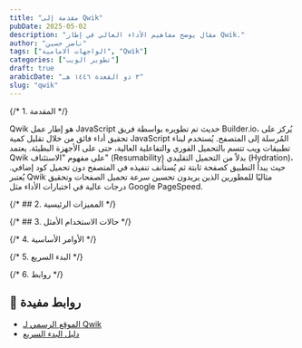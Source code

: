```yaml
---
title: "مقدمة إلى Qwik"
pubDate: 2025-05-02
description: "مقال يوضح مفاهيم الأداء العالي في إطار Qwik."
author: "ناصر حسين"
tags: ["الواجهات الامامية", "Qwik"]
categories: ["تطوير الويب"]
draft: true
arabicDate: "٣ ذو القعدة ١٤٤٦ هـ"
slug: "qwik"
---
```


{/* 1. المقدمة */}

Qwik هو إطار عمل JavaScript حديث تم تطويره بواسطة فريق Builder.io، يُركز على تحقيق أداء فائق من خلال تقليل كمية JavaScript المُرسلة إلى المتصفح. يُستخدم لبناء تطبيقات ويب تتسم بالتحميل الفوري والتفاعلية العالية، حتى على الأجهزة البطيئة. يعتمد Qwik على مفهوم "الاستئناف" (Resumability) بدلاً من التحميل التقليدي (Hydration)، حيث يبدأ التطبيق كصفحة ثابتة ثم يُستأنف تنفيذه في المتصفح دون تحميل كود إضافي. يُعتبر Qwik مثاليًا للمطورين الذين يريدون تحسين سرعة تحميل الصفحات وتحقيق درجات عالية في اختبارات الأداء مثل Google PageSpeed.

{/* ## 2. المميزات الرئيسية */}

{/* ## 3. حالات الاستخدام الأمثل */}

{/* 4. الأوامر الأساسية */}

{/* 5. البدء السريع */}

{/* 6. روابط */}

## 🔗 روابط مفيدة

- [الموقع الرسمي لـ Qwik](https://qwik.dev/)
- [دليل البدء السريع](https://qwik.dev/docs/getting-started/)

